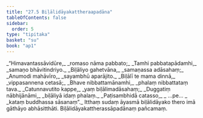 ```yaml
---
title: "27.5 Biḷālidāyakattheraapadāna"
tableOfContents: false
sidebar:
  order: 5
type: "tipitaka"
basket: "su"
book: "ap1"
---
```



<DynamicBreadcrumb />

<Division number="18" book="ap1" bookNo="20" page="261">

<Paragraph number="3183" type="verses" book="ap1">
_“Himavantassāvidūre,_  
_romaso nāma pabbato;_  
_Tamhi pabbatapādamhi,_  
_samaṇo bhāvitindriyo._  

</Paragraph>

</Division>
<Division number="19" book="ap1" bookNo="20" page="262">

<Paragraph number="3184" type="verses" book="ap1">
_Biḷāliyo gahetvāna,_  
_samaṇassa adāsahaṃ;_  
_Anumodi mahāvīro,_  
_sayambhū aparājito._  

</Paragraph>

</Division>
<Division number="20" book="ap1" bookNo="20" page="262">

<Paragraph number="3185" type="verses" book="ap1">
_Biḷālī te mama dinnā,_  
_vippasannena cetasā;_  
_Bhave nibbattamānamhi,_  
_phalaṃ nibbattataṃ tava._  

</Paragraph>

</Division>
<Division number="21" book="ap1" bookNo="20" page="262">

<Paragraph number="3186" type="verses" book="ap1">
_Catunnavutito kappe,_  
_yaṃ biḷālimadāsahaṃ;_  
_Duggatiṃ nābhijānāmi,_  
_biḷāliyā idaṃ phalaṃ._  

</Paragraph>

</Division>
<Division number="22" book="ap1" bookNo="20" page="262">

<Paragraph number="3187" type="verses" book="ap1">
_Paṭisambhidā catasso,_  
_ …pe… _  
_kataṃ buddhassa sāsanaṃ”._  

</Paragraph>

<Paragraph number="3188" book="ap1">
Itthaṃ sudaṃ āyasmā biḷālidāyako thero imā gāthāyo abhāsitthāti.

</Paragraph>
</Division>

<Paragraph number="3189" type="center" book="ap1">
Biḷālidāyakattherassāpadānaṃ pañcamaṃ.
</Paragraph>